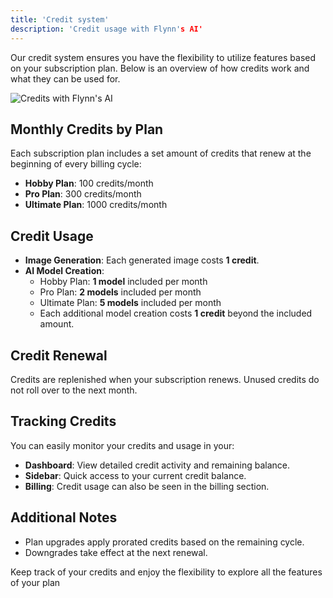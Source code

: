 ```yaml
---
title: 'Credit system'
description: 'Credit usage with Flynn's AI'
---
```


Our credit system ensures you have the flexibility to utilize features based on your subscription plan. Below is an overview of how credits work and what they can be used for.

![Credits with Flynn's AI](/images/Credits.jpg)

## Monthly Credits by Plan

Each subscription plan includes a set amount of credits that renew at the beginning of every billing cycle:

- **Hobby Plan**: 100 credits/month
- **Pro Plan**: 300 credits/month
- **Ultimate Plan**: 1000 credits/month

## Credit Usage

- **Image Generation**: Each generated image costs **1 credit**.
- **AI Model Creation**:
  - Hobby Plan: **1 model** included per month
  - Pro Plan: **2 models** included per month
  - Ultimate Plan: **5 models** included per month
  - Each additional model creation costs **1 credit** beyond the included amount.

## Credit Renewal

Credits are replenished when your subscription renews. Unused credits do not roll over to the next month.

## Tracking Credits

You can easily monitor your credits and usage in your:

- **Dashboard**: View detailed credit activity and remaining balance.
- **Sidebar**: Quick access to your current credit balance.
- **Billing**: Credit usage can also be seen in the billing section.

## Additional Notes

- Plan upgrades apply prorated credits based on the remaining cycle.
- Downgrades take effect at the next renewal.

Keep track of your credits and enjoy the flexibility to explore all the features of your plan